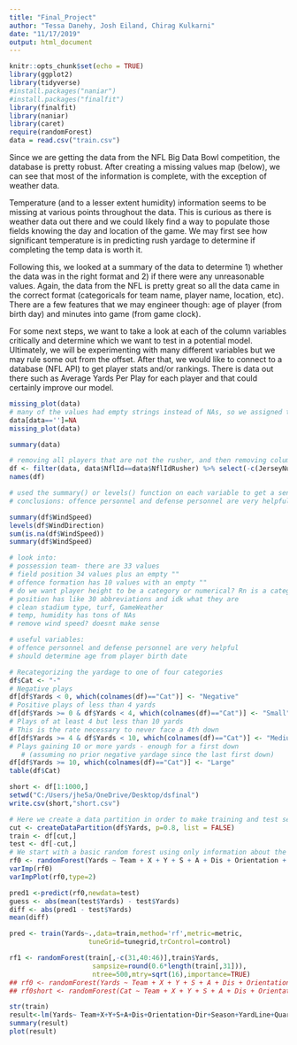 ```yaml
---
title: "Final_Project"
author: "Tessa Danehy, Josh Eiland, Chirag Kulkarni"
date: "11/17/2019"
output: html_document
---
```


```r
knitr::opts_chunk$set(echo = TRUE)
library(ggplot2)
library(tidyverse)
#install.packages("naniar")
#install.packages("finalfit")
library(finalfit)
library(naniar)
library(caret)
require(randomForest)
data = read.csv("train.csv")
```

Since we are getting the data from the NFL Big Data Bowl competition, the database is pretty robust. After creating a missing values map (below), we can see that most of the information is complete, with the exception of weather data. 

Temperature (and to a lesser extent humidity) information seems to be missing at various points throughout the data. This is curious as there is weather data out there and we could likely find a way to populate those fields knowing the day and location of the game. We may first see how significant temperature is in predicting rush yardage to determine if completing the temp data is worth it. 

Following this, we looked at a summary of the data to determine 1) whether the data was in the right format and 2) if there were any unreasonable values. Again, the data from the NFL is pretty great so all the data came in the correct format (categoricals for team name, player name, location, etc). There are a few features that we may engineer though: age of player (from birth day) and minutes into game (from game clock). 

For some next steps, we want to take a look at each of the column variables critically and determine which we want to test in a potential model. Ultimately, we will be experimenting with many different variables but we may rule some out from the offset. After that, we would like to connect to a database (NFL API) to get player stats and/or rankings. There is data out there such as Average Yards Per Play for each player and that could certainly improve our model. 

```r
missing_plot(data)
# many of the values had empty strings instead of NAs, so we assigned them as NAs and ran missingness plot again 
data[data=='']=NA
missing_plot(data)

summary(data)
```


```r
# removing all players that are not the rusher, and then removing columns with variables we deem unimportant
df <- filter(data, data$NflId==data$NflIdRusher) %>% select(-c(JerseyNumber,Stadium,Location))
names(df)

# used the summary() or levels() function on each variable to get a sense of strange values or variables that may be useful. Code omitted for simplicity 
# conclusions: offence personnel and defense personnel are very helpful, we should turn them into multiple categories

summary(df$WindSpeed)
levels(df$WindDirection)
sum(is.na(df$WindSpeed))
summary(df$WindSpeed)

# look into:
# possession team- there are 33 values
# field position 34 values plus an empty ""
# offence formation has 10 values with an empty ""
# do we want player height to be a category or numerical? Rn is a category but I think numerical
# position has like 30 abbreviations and idk what they are
# clean stadium type, turf, GameWeather
# temp, humidity has tons of NAs
# remove wind speed? doesnt make sense 

# useful variables:
# offence personnel and defense personnel are very helpful
# should determine age from player birth date 

```


```r

# Recategorizing the yardage to one of four categories
df$Cat <- "-"
# Negative plays
df[df$Yards < 0, which(colnames(df)=="Cat")] <- "Negative"
# Positive plays of less than 4 yards
df[df$Yards >= 0 & df$Yards < 4, which(colnames(df)=="Cat")] <- "Small"
# Plays of at least 4 but less than 10 yards
# This is the rate necessary to never face a 4th down
df[df$Yards >= 4 & df$Yards < 10, which(colnames(df)=="Cat")] <- "Medium"
# Plays gaining 10 or more yards - enough for a first down
   # (assuming no prior negative yardage since the last first down)
df[df$Yards >= 10, which(colnames(df)=="Cat")] <- "Large"
table(df$Cat)

short <- df[1:1000,]
setwd("C:/Users/jhe5a/OneDrive/Desktop/dsfinal")
write.csv(short,"short.csv")
```

```r
# Here we create a data partition in order to make training and test sets from the full data set
cut <- createDataPartition(df$Yards, p=0.8, list = FALSE)
train <- df[cut,]
test <- df[-cut,]
# We start with a basic random forest using only information about the player's location and motion
rf0 <- randomForest(Yards ~ Team + X + Y + S + A + Dis + Orientation + Dir, data=train,mtry=6,importance=TRUE) 
varImp(rf0)
varImpPlot(rf0,type=2)

pred1 <-predict(rf0,newdata=test) 
guess <- abs(mean(test$Yards) - test$Yards)
diff <- abs(pred1 - test$Yards)
mean(diff)

pred <- train(Yards~.,data=train,method='rf',metric=metric,
                    tuneGrid=tunegrid,trControl=control)

rf1 <- randomForest(train[,-c(31,40:46)],train$Yards,
                     sampsize=round(0.6*length(train[,31])),
                     ntree=500,mtry=sqrt(16),importance=TRUE)
## rf0 <- randomForest(Yards ~ Team + X + Y + S + A + Dis + Orientation + Dir, data=short,mtry=6,importance=TRUE) 
## rf0short <- randomForest(Cat ~ Team + X + Y + S + A + Dis + Orientation + Dir, data=short,mtry=6,importance=TRUE) 
```


```r
str(train)
result<-lm(Yards~ Team+X+Y+S+A+Dis+Orientation+Dir+Season+YardLine+Quarter+Down+Distance+FieldPosition+HomeScoreBeforePlay+VisitorScoreBeforePlay+DefendersInTheBox +PlayerWeight+ HomeTeamAbbr +VisitorTeamAbbr +Week+Temperature+Humidity, data= train)
summary(result)
plot(result)
```




